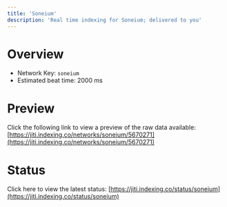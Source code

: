 ```yaml
---
title: 'Soneium'
description: 'Real time indexing for Soneium; delivered to you'
---
```


# Overview
- Network Key: `soneium`
- Estimated beat time: 2000 ms

# Preview
Click the following link to view a preview of the raw data available: [https://jiti.indexing.co/networks/soneium/5670271](https://jiti.indexing.co/networks/soneium/5670271)

# Status
Click here to view the latest status: [https://jiti.indexing.co/status/soneium](https://jiti.indexing.co/status/soneium)
